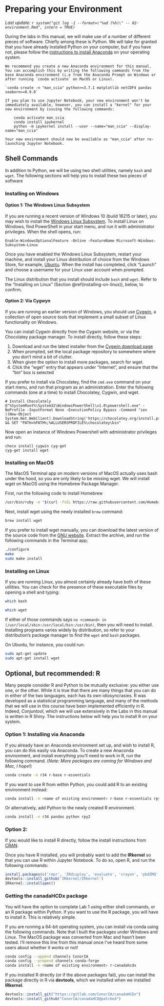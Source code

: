 # Preparing your Environment {#enviro}

_Last update: `r system("git log -1 --format=\"%ad (%h)\" -- 02-environment.Rmd", intern = TRUE)`_

During the labs in this manual, we will make use of a number of different pieces of software. Chiefly among these is Python. We will take for granted that you have already installed Python on your computer, but if you have not, please follow the [instructions to install Anaconda](https://docs.anaconda.com/anaconda/install/) on your operating system.

```block
We recommend you create a new Anaconda environment for this manual. You can accomplish this by writing the following commands from the base Anaconda environment (i.e from the Anaconda Prompt on Windows or after running `conda activate` on MacOS or Linux). 

`conda create -n "man_ccia" python>=3.7.1 matplotlib netCDF4 pandas seaborn>=0.9.0`

If you plan to use Jupyter Notebook, your new environment won't be immediately available, however, you can install a "kernel" for your new environment by issuing the following commands: 

    conda activate man_ccia
    conda install ipykernel
    python -m ipykernel install --user --name="man_ccia" --display-name="man_ccia"

Your new environment should now be available as "man_ccia" after re-launching Jupyter Notebook.
```

## Shell Commands

In addition to Python, we will be using two shell utilities, namely `bash` and `wget`. The following sections will help you to install these two pieces of software 

### Installing on Windows

#### Option 1: The Windows Linux Subsystem

If you are running a recent version of Windows 10 (build 16215 or later), you may wish to install the [Windows Linux Subsystem](https://docs.microsoft.com/en-us/windows/wsl/install-win10). To install Linux on Windows, find PowerShell in your start menu, and run it with administrator privileges. When the shell opens, run:

```
Enable-WindowsOptionalFeature -Online -FeatureName Microsoft-Windows-Subsystem-Linux
```

Once you have enabled the Windows Linux Subsystem, restart your machine, and install your Linux distribution of choice from the Windows Store, for example, [Ubuntu](https://www.microsoft.com/en-ca/p/ubuntu/9nblggh4msv6). When the install has completed, click "Launch" and choose a username for your Linux user account when prompted. 

The Linux distribution that you install should include `bash` and `wget`. Refer to the "Installing on Linux" (Section \@ref(installing-on-linux)), below, to confirm. 

#### Option 2: Via Cygwyn

If you are running an earlier version of Windows, you should use [Cygwin](https://cygwin.com/), a collection of open source tools that implement a small subset of Linux functionality on Windows.

You can install Cygwin directly from the Cygwin website, or via the Chocolatey package manager. To install directly, follow these steps:

1. Download and run the latest installer from the [Cygwin download page](https://cygwin.com/install.html)
2. When prompted, set the local package repository to somewhere where you don't mind a bit of clutter.
3. When given the option to install more packages, search for wget.
4. Click the "wget" entry that appears under "Internet", and ensure that the "bin" box is selected

If you prefer to install via Chocolatey, find the `cmd.exe` command on your start menu, and run that program as an administration. Enter the following commands (one at a time) to install Chocolatey, Cygwin, and wget. 

```
# Install Chocolately
@"%SystemRoot%\System32\WindowsPowerShell\v1.0\powershell.exe" -NoProfile -InputFormat None -ExecutionPolicy Bypass -Command "iex ((New-Object System.Net.WebClient).DownloadString('https://chocolatey.org/install.ps1'))" && SET "PATH=%PATH%;%ALLUSERSPROFILE%\chocolatey\bin"
```

Now open an instance of Windows Powershell with administrator privileges and run:

```
choco install cygwin cyg-get
cyg-get install wget
```

### Installing on MacOS

The MacOS Terminal app on modern versions of MacOS actually uses bash under the hood, so you are only likely to be missing wget. We will install wget on MacOS using the Homebrew Package Manager.

First, run the following code to install Homebrew
```bash
/usr/bin/ruby -e "$(curl -fsSL https://raw.githubusercontent.com/Homebrew/install/master/install)"
```

Next, install wget using the newly installed `brew` command: 
```bash
brew install wget
```

If you prefer to install wget manually, you can download the latest version of the source code from the [GNU website](http://ftp.gnu.org/pub/gnu/wget/). Extract the archive, and run the following commands in the Terminal app;

```bash
./configure 
make
sudo make install
```

### Installing on Linux {#installing-on-linux}

If you are running Linux, you almost certainly already have both of these utilities. You can check for the presence of these executable files by opening a shell and typing:

```bash
which bash
```

```bash
which wget
```

If either of those commands says `no <command> in (/usr/local/sbin:/usr/local/bin:/usr/bin)`, then you will need to install. Installing programs varies widely by distribution, so refer to your distribution's package manager to find the `wget` and `bash` packages. 

On Ubuntu, for instance, you could run:
```bash
sudo apt-get update
sudo apt-get install wget
```

## Optional, but recommended: R

Many people consider R and Python to be mutually exclusive: you either use one, or the other. While it is true that there are many things that you can do in either of the two languages, each has its own idiosyncrasies. R was developed as a statistical programming language, and many of the methods that we will use in this course have been implemented efficiently in R. Indeed, _Conjuntool_, which we will use extensively in the Labs in this manual is written in R Shiny. The instructions below will help you to install R on your system. 

### Option 1: Installing via Anaconda

If you already have an Anaconda environment set up, and wish to install R, you can do this easily via Anaconda. To create a new Anaconda environment, and install everything you'll need to work in R, run the following command. (_Note: More packages are coming for Windows and Mac, I hope!_)

```bash
conda create -n r34 r-base r-essentials
```

If you want to use R from within Python, you could add R to an existing environment instead: 

```bash
conda install -n <name of existing environment> r-base r-essentials rpy2
```

Or alternatively, add Python to the newly created R environment.

```bash
conda install -n r34 pandas python rpy2
```

### Option 2: 

If you would like to install R directly, follow the install instructions from [CRAN](https://cloud.r-project.org/). 

Once you have R installed, you will probably want to add the **IRkernel** so that you can use R within Jupyter Notebook. To do so, open R, and run the following commands: 

```r
install.packages(c('repr', 'IRdisplay', 'evaluate', 'crayon', 'pbdZMQ', 'devtools', 'uuid', 'digest'), repos = "https://cloud.r-project.org/")
devtools::install_github('IRkernel/IRkernel')
IRkernel::installspec()
```

### Getting the **canadaHCDx** package

You will have the option to complete Lab 1 using either shell commands, or an R package within Python. If you want to use the R package, you will have to install it. This is relatively simple. 

If you are running a 64-bit operating system, you can install via conda using the following commands. Note that I built the packages under Windows and Linux. The MacOS package was converted from Mac and hasn't been tested. I'll remove this line from this manual once I've heard from some users about whether it works or not!

```bash
conda config --append channels ConorIA
conda config --prepend channels conda-forge
conda install -n <name of existing environment> r-canadahcdx
```

If you installed R directly (or if the above packages fail), you can install the package directly in R via **devtools**, which we installed when we installed **IRkernel**.

```r
devtools::install_git("https://gitlab.com/ConorIA/canadaHCDx")
devtools::install_github("ConorIA/canadaHCD@patched")
```

